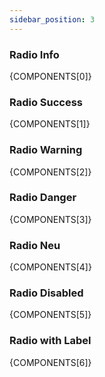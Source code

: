 ```yaml
---
sidebar_position: 3
---
```



### Radio Info

<CodePreview>{COMPONENTS[0]}</CodePreview>

### Radio Success

<CodePreview>{COMPONENTS[1]}</CodePreview>

### Radio Warning

<CodePreview>{COMPONENTS[2]}</CodePreview>

### Radio Danger

<CodePreview>{COMPONENTS[3]}</CodePreview>

### Radio Neu

<CodePreview>{COMPONENTS[4]}</CodePreview>

### Radio Disabled

<CodePreview>{COMPONENTS[5]}</CodePreview>

### Radio with Label

<CodePreview>{COMPONENTS[6]}</CodePreview>
